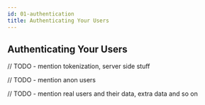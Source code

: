 ```yaml
---
id: 01-authentication
title: Authenticating Your Users
---
```


## Authenticating Your Users


// TODO - mention tokenization, server side stuff

// TODO - mention anon users

// TODO - mention real users and their data, extra data and so on
